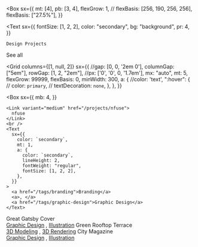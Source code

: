 
<Box
  sx={{
    mt: [4],
    pb: [3, 4],
    flexGrow: 1,
    // flexBasis: [256, 190, 256, 256],
    flexBasis: ["27.5%"],
  }}
>
  <Text
    sx={{
      fontSize: [1, 2, 2],
      color: "secondary",
      bg: "background",
      pr: 4,
    }}
  >
    Design Projects
  </Text>
  <Box sx={{ height: "1px", bg: "divide", mt: "-.9em" }} />
  <Link
    href="/projects"
    sx={{
      color: "secondary",
      float: "right",
      bg: "background",
      mt: "-.95em",
      pl: 4,
    }}
  >
    See all
  </Link>
</Box>

<Grid
  columns={[1, null, 2]}
  sx={{
    //gap: [0, 0, '2em 0'],
    columnGap: ["5em"],
    rowGap: [1, 2, "2em"],
    //px: ['0', '0', 0, '1.7em'],
    mx: "auto",
    mt: 5,
    flexGrow: 99999,
    flexBasis: 0,
    minWidth: 300,
    a: {
      //color: 'text',
      ":hover": {
        // color: `primary`,
        // textDecoration: `none`,
      },
    },
  }}
>
  <Box
    sx={{
      mb: 4,
    }}
  >
    <Link variant="medium" href="/projects/nfuse">
      nfuse
    </Link>
    <br />
    <Text
      sx={{
        color: `secondary`,
        mt: 1,
        a: {
          color: `secondary`,
          lineHeight: 2,
          fontWeight: "regular",
          fontSize: [1, 2, 2],
        },
      }}
    >
      <a href="/tags/branding">Branding</a>
      <a>, </a>
      <a href="/tags/graphic-design">Graphic Design</a>
    </Text>
  </Box>
  <Box
    sx={{
      mb: 4,
    }}
  >
    <Link variant="medium" href="/projects/gatsby-book-cover">
      Great Gatsby Cover
    </Link>
    <br />
    <Text
      sx={{
        color: `secondary`,
        mt: 1,
        a: {
          color: `secondary`,
          lineHeight: 2,
          fontWeight: "regular",
          fontSize: [1, 2, 2],
        },
      }}
    >
      <a href="/tags/branding">Graphic Design</a>
      <a>, </a>
      <a href="/tags/illustration">Illustration</a>
    </Text>
  </Box>
  <Box
    sx={{
      mb: 4,
    }}
  >
    <Link variant="medium" href="/projects/green-rooftop-terrace">
      Green Rooftop Terrace
    </Link>
    <br />
    <Text
      sx={{
        color: `secondary`,
        mt: 1,
        a: {
          color: `secondary`,
          lineHeight: 2,
          fontWeight: "regular",
          fontSize: [1, 2, 2],
        },
      }}
    >
      <a href="/tags/3-d-modeling">3D Modeling</a>
      <a>, </a>
      <a href="/tags/3-d-rendering">3D Rendering</a>
    </Text>
  </Box>
  <Box
    sx={{
      mb: 4,
    }}
  >
    <Link variant="medium" href="/projects/city-magazine-cover">
      City Magazine
    </Link>
    <br />
    <Text
      sx={{
        color: `secondary`,
        mt: 1,
        a: {
          color: `secondary`,
          lineHeight: 2,
          fontWeight: "regular",
          fontSize: [1, 2, 2],
        },
      }}
    >
      <a href="/tags/graphic-design">Graphic Design</a>
      <a>, </a>
      <a href="/tags/illustration">Illustration</a>
    </Text>
  </Box>
</Grid>

<!--<Box
  sx={{
    mt: 5,
    flexGrow: 99999,
    flexBasis: 0,
    minWidth: 300,
    a: {
      color: 'text',
      ":hover": {
        // color: `primary`,
        // textDecoration: `none`,
      },
    }
    }}>
    <Box sx={{
      mb: 4,
      }}>
      <Link variant="medium" href="/projects/nfuse">nfuse</Link>
      <br />
      <Text sx={{ color: `text`, mt: 1, a: { color: `secondary`, lineHeight: 2, fontWeight: 'regular', fontSize: [1, 2, 2] }}}>
        <a
          href='/tags/branding'>
          Branding
        </a>
        <a>, </a>
        <a
          href='/tags/graphic-design'>
          Graphic Design
        </a>
      </Text>
    </Box>
    <Box sx={{
      mb: 4,
      }}>
      <Link variant="medium" href="/projects/gatsby-book-cover">Great Gatsby Cover</Link>
      <br />
      <Text sx={{ color: `text`, mt: 1, a: { color: `secondary`, lineHeight: 2, fontWeight: 'regular', fontSize: [1, 2, 2] }}}>
        <a
          href='/tags/branding'>
          Graphic Design
        </a>
        <a>, </a>
        <a
          href='/tags/illustration'>
          Illustration
        </a>
      </Text>
    </Box>
    <Box sx={{
      mb: 4,
      }}>
      <Link variant="medium" href="/projects/green-rooftop-terrace">Green Rooftop Terrace</Link>
      <br />
      <Text sx={{ color: `text`, mt: 1, a: { color: `secondary`, lineHeight: 2, fontWeight: 'regular', fontSize: [1, 2, 2] }}}>
        <a
          href='/tags/3-d-modeling'>
          3D Modeling
        </a>
        <a>, </a>
        <a
          href='/tags/3-d-rendering'>
          3D Rendering
        </a>
      </Text>
    </Box>
    <Box sx={{
      mb: 4,
      }}>
      <Link variant="medium" href="/projects/city-magazine-cover">City Magazine</Link>
      <br />
      <Text sx={{ color: `text`, mt: 1, a: { color: `secondary`, lineHeight: 2, fontWeight: 'regular', fontSize: [1, 2, 2] }}}>
        <a
          href='/tags/graphic-design'>
          Graphic Design
        </a>
        <a>, </a>
        <a
          href='/tags/illustration'>
          Illustration
        </a>
      </Text>
    </Box>
  </Box>
-->

<!--
<Flex
  sx={{
    flexWrap: 'wrap',
    variant: 'dividers.top',
  }}>
  <Box
    sx={{
      mt: [4],
      pb: 4,
      flexGrow: 1,
      // flexBasis: [256, 190, 256, 256],
      flexBasis: ['27.5%'],
    }}>
    <Text
      sx={{
        fontSize: [1, 2, 2],
        color: 'secondary',
      }}>
      Projects
    </Text>
    <br />
    <span sx={{color: 'secondary'}}>( </span>
    <Link
      href="/projects"
      sx= {{color: 'secondary'}}
    >
     See all
    </Link>
    <span> )</span>

  </Box>

  <Box
    sx={{
      mt: 4,
      flexGrow: 99999,
      flexBasis: 0,
      minWidth: 300,
      a: {
        color: 'text',
        ":hover": {
          // color: `primary`,
          // textDecoration: `none`,
        },
      }
      }}>
      <Box sx={{
        mb: 4,
        }}>
        <Link variant="medium" href="/projects/nfuse">nfuse</Link>
        <br />
        <Text sx={{ color: `text`, mt: 1, a: { color: `secondary`, lineHeight: 2, fontWeight: 'regular', fontSize: [1, 2, 2] }}}>
          <a
            href='/tags/branding'>
            Branding
          </a>
          <a>, </a>
          <a
            href='/tags/graphic-design'>
            Graphic Design
          </a>
        </Text>
      </Box>
      <Box sx={{
        mb: 4,
        }}>
        <Link variant="medium" href="/projects/gatsby-book-cover">Great Gatsby Cover</Link>
        <br />
        <Text sx={{ color: `text`, mt: 1, a: { color: `secondary`, lineHeight: 2, fontWeight: 'regular', fontSize: [1, 2, 2] }}}>
          <a
            href='/tags/branding'>
            Graphic Design
          </a>
          <a>, </a>
          <a
            href='/tags/illustration'>
            Illustration
          </a>
        </Text>
      </Box>
      <Box sx={{
        mb: 4,
        }}>
        <Link variant="medium" href="/projects/green-rooftop-terrace">Green Rooftop Terrace</Link>
        <br />
        <Text sx={{ color: `text`, mt: 1, a: { color: `secondary`, lineHeight: 2, fontWeight: 'regular', fontSize: [1, 2, 2] }}}>
          <a
            href='/tags/3-d-modeling'>
            3D Modeling
          </a>
          <a>, </a>
          <a
            href='/tags/3-d-rendering'>
            3D Rendering
          </a>
        </Text>
      </Box>
      <Box sx={{
        mb: 4,
        }}>
        <Link variant="medium" href="/projects/city-magazine-cover">City Magazine</Link>
        <br />
        <Text sx={{ color: `text`, mt: 1, a: { color: `secondary`, lineHeight: 2, fontWeight: 'regular', fontSize: [1, 2, 2] }}}>
          <a
            href='/tags/graphic-design'>
            Graphic Design
          </a>
          <a>, </a>
          <a
            href='/tags/illustration'>
            Illustration
          </a>
        </Text>
      </Box>

  </Box>
</Flex>
-->
